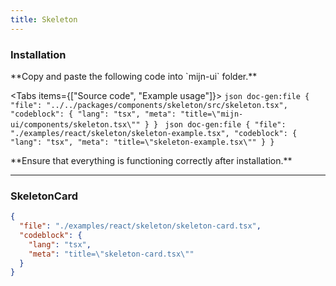 ```yaml
---
title: Skeleton
---
```



<ComponentPreview>
  <SkeletonExample />
</ComponentPreview>

### Installation

<Steps>
  <Step>
  **Copy and paste the following code into `mijn-ui` folder.**

  <Tabs items={["Source code", "Example usage"]}>
    <Tab value="Source code">
      ```json doc-gen:file
        {
          "file": "../../packages/components/skeleton/src/skeleton.tsx",
          "codeblock": {
            "lang": "tsx",
            "meta": "title=\"mijn-ui/components/skeleton.tsx\""
          }
        }
      ```
    </Tab>
    <Tab value="Example usage">
      ```json doc-gen:file
        {
          "file": "./examples/react/skeleton/skeleton-example.tsx",
          "codeblock": {
            "lang": "tsx",
            "meta": "title=\"skeleton-example.tsx\""
          }
        }
      ```
    </Tab>
  </Tabs>  
  </Step>
  
  <Step>
  **Ensure that everything is functioning correctly after installation.**
  </Step>
</Steps>

---

### SkeletonCard

<ComponentPreview>
  <SkeletonCard />
</ComponentPreview>

```json doc-gen:file
{
  "file": "./examples/react/skeleton/skeleton-card.tsx",
  "codeblock": {
    "lang": "tsx",
    "meta": "title=\"skeleton-card.tsx\""
  }
}
```
